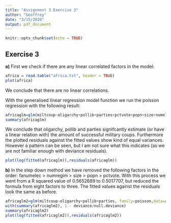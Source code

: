 ```yaml
---
title: "Assignment 3 Exercise 3"
author: "Geoffrey"
date: "3/15/2020"
output: pdf_document
---
```


```r
knitr::opts_chunk$set(echo = TRUE)
```

## Exercise 3

**a)**
First we check if there are any linear correlated factors in the model:
```r
africa = read.table("africa.txt", header = TRUE)
plot(africa)
```

We conclude that there are no linear correlations.

With the generalised linear regression model function  we run the poisson regression with the following result:
```r
africaglm=glm(miltcoup~oligarchy+pollib+parties+pctvote+popn+size+numelec+numregim, family=poisson,data=africa)
summary(africaglm)
```

We conclude that oligarchy, pollib and parties signifcantly estimate (or have a linear relation with) the amount of successful military coups. Furthermore the plotted residuals against the fitted values show kind of equal variances. However a pattern can be seen, but I am not sure what this indicates (as we are not familiar enough with deviance residuals).

```r
plot(log(fitted(africaglm)),residuals(africaglm))
```
 

**b)**
In the step down method we have removed the following factors in the order: fanumelec > numregim > size > popn > pctvote. With this process we went from a R squared value of 0.5652689 to 0.5017707, but reduced the formula from eight factors to three. The fitted values against the residuals look the same as before.
```r
africaglm2=glm(miltcoup~oligarchy+pollib+parties, family=poisson,data=africa)
with(summary(africaglm2), 1 - deviance/null.deviance)
summary(africaglm2)
plot(log(fitted(africaglm2)),residuals(africaglm2))
```